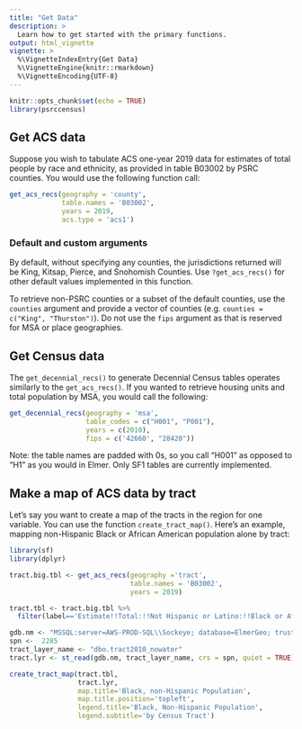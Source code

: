 ```yaml
---
title: "Get Data"
description: >
  Learn how to get started with the primary functions.
output: html_vignette
vignette: >
  %\VignetteIndexEntry{Get Data}
  %\VignetteEngine{knitr::rmarkdown}
  %\VignetteEncoding{UTF-8}
---
```


```r
knitr::opts_chunk$set(echo = TRUE)
library(psrccensus)
```

## Get ACS data

Suppose you wish to tabulate ACS one-year 2019 data for estimates of total people by race and ethnicity, as provided in table B03002 by PSRC counties. You would use the following function call:

```r
get_acs_recs(geography = 'county',
             table.names = 'B03002',
             years = 2019,
             acs.type = 'acs1')
```

### Default and custom arguments

By default, without specifying any counties, the jurisdictions returned will be King, Kitsap, Pierce, and Snohomish Counties. Use `?get_acs_recs()` for other default values implemented in this function.

To retrieve non-PSRC counties or a subset of the default counties, use the `counties` argument and provide a vector of counties (e.g. `counties = c("King", "Thurston")`). Do not use the `fips` argument as that is reserved for MSA or place geographies.

## Get Census data

The `get_decennial_recs()` to generate Decennial Census tables operates similarly to the `get_acs_recs()`. If you wanted to retrieve housing units and total population by MSA, you would call the following:

```r
get_decennial_recs(geography = 'msa',
                   table_codes = c("H001", "P001"),
                   years = c(2010),
                   fips = c('42660', "28420"))

```

Note: the table names are padded with 0s, so you call "H001" as opposed to "H1" as you would in Elmer. Only SF1 tables are currently implemented.

## Make a map of ACS data by tract

Let's say you want to create a map of the tracts in the region for one variable. You can use the function `create_tract_map()`. Here's an example, mapping non-Hispanic Black or African American population alone by tract:

```r
library(sf)
library(dplyr)

tract.big.tbl <- get_acs_recs(geography ='tract', 
                              table.names = 'B03002',
                              years = 2019)

tract.tbl <- tract.big.tbl %>% 
  filter(label=='Estimate!!Total:!!Not Hispanic or Latino:!!Black or African American alone')

gdb.nm <- "MSSQL:server=AWS-PROD-SQL\\Sockeye; database=ElmerGeo; trusted_connection=yes"
spn <-  2285
tract_layer_name <- "dbo.tract2010_nowater"
tract.lyr <- st_read(gdb.nm, tract_layer_name, crs = spn, quiet = TRUE)

create_tract_map(tract.tbl, 
                 tract.lyr, 
                 map.title='Black, non-Hispanic Population',
                 map.title.position='topleft', 
                 legend.title='Black, Non-Hispanic Population',
                 legend.subtitle='by Census Tract')

```
